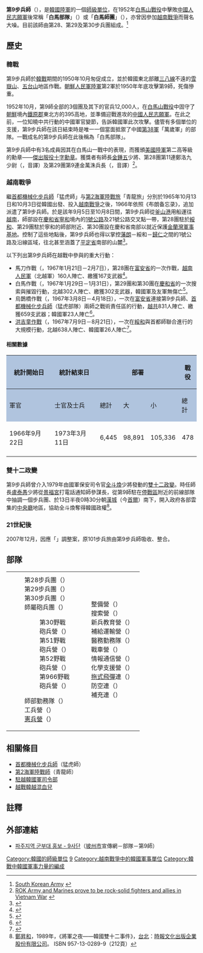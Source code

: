 {{Infobox military unit
|unit_name= 第9步兵師<br>{{lang|ko|제9보병사단}} 
|image=[[File:9th_Infantry_Division_(South_Korea).png|File:9th_Infantry_Division_(South_Korea).png]]
|caption=
|dates= 1950年10月25日至今
|country= {{flagicon|ROK}} [[韓國|韓國]]
|allegiance=
|軍種= [[File:Flag_of_the_Army_of_the_Republic_of_Korea.svg|24px]] [[韓國陸軍|韓國陸軍]]
|type= [[步兵|步兵]]
|role= 
|size= [[師_(軍隊)|師]]
|command_structure=[[大韓民國第三野戰軍|第三野戰軍]]{{Link-en|大韓民國第1軍|I Corps (South Korea)|第1軍}}
|garrison=[[京畿道|京畿道]][[高陽市|高陽市]]
|garrison_label=
|equipment=
|equipment_label=
|nickname= 白馬（{{lang|ko|백마}}）
|patron=
|motto=
|colors=
|colors_label=
|march=
|mascot=
|battles= '''[[韓戰|韓戰]]'''
*[[白馬山戰役|白馬山戰役]]
'''[[越南戰爭|越南戰爭]]'''
|anniversaries=
|decorations=
|battle_honours=
<!-- Commanders -->
|current_commander=
|current_commander_label=
|ceremonial_chief=
|ceremonial_chief_label=
|colonel_of_the_regiment=
|colonel_of_the_regiment_label=
|notable_commanders=[[金鍾五|金鍾五]]（少將）<br>[[盧泰愚|盧泰愚]]（少將）
<!-- Insignia -->
|identification_symbol=
|identification_symbol_label=
|identification_symbol_2=
|identification_symbol_2_label=
}}
'''第9步兵師'''（{{Kor|諺='''제9보병사단'''|漢=|附=無義文字}}），是[[韓國陸軍|韓國陸軍]]的一個[[師_(軍隊)|師級單位]]，在1952年[[白馬山戰役|白馬山戰役]]中擊敗[[中國人民志願軍|中國人民志願軍]]後常稱「'''白馬部隊'''」（{{lang|ko|백마부대}}）或「'''白馬師團'''」（{{lang|ko|백마사단}}），亦曾因參加[[越南戰爭|越南戰爭]]而聲名大噪。目前該師由第28、第29及第30步兵團組成。<ref>[http://www.korean-war.com/sokorea.html South Korean Army] {{webarchive|url=https://web.archive.org/web/20101125083335/http://korean-war.com/sokorea.html |date=2010-11-25 }}</ref>

==歷史==
===韓戰===
第9步兵師於[[韓戰|韓戰]]期間的1950年10月匆促成立，並於韓國東北部離[[三八線|三八線]]不遠的[[雪嶽山|雪嶽山]]、[[五台山_(韓國)|五台山]]地區作戰。[[朝鮮人民軍陸軍|朝鮮人民軍陸軍]]第2軍於1950年年底攻擊第9師，死傷慘重。

1952年10月，第9師全部的3個團及其下的官兵12,000人，在[[白馬山戰役|白馬山戰役]]中固守了[[朝鮮|朝鮮]]境內[[鐵原郡_(北)|鐵原郡]]東北方的395高地，並準備迎戰進攻的[[中國人民志願軍|中國人民志願軍]]。在此之前，一位知曉中共行動的中國軍官變節，告訴韓國軍此次攻擊。儘管有多個單位的支援，第9步兵師在該日結束時是唯一一個當面抵禦了中國[[中國人民解放軍第38軍|第38軍]]「萬歲軍」的部隊。一戰成名的第9步兵師在此後稱為「白馬部隊」。

第9步兵師中有3名成員因其在白馬山一戰中的表現，而獲頒[[美國陸軍|美國陸軍]]第二高等級的勳章——[[傑出服役十字勳章_(美國)|傑出服役十字勳章]]。獲獎者有師長[[金鍾五|金鍾五]]少將、第28團第11連鄭洛九少尉（{{lang|ko|정낙구}}，音譯）及第29團第9連金萬洙兵長（{{lang|ko|김만수}}，音譯）<ref>[http://www.talkingproud.us/International061406WhiteHorse.html ROK Army and Marines prove to be rock-solid fighters and allies in Vietnam War] {{webarchive|url=https://web.archive.org/web/20070928000000/http://www.talkingproud.us/International061406WhiteHorse.html |date=2007-09-28 }}</ref>。

===越南戰爭===
{{main|韓國出兵越南}}

繼[[大韩民国首都机械化步兵师|首都機械化步兵師]]「猛虎師」与[[大韓民國第2海軍陸戰師|第2海軍陸戰旅]]「青龍旅」分別於1965年10月13日和10月3日從韓國出發、投入[[越南戰爭|越南戰爭]]之後，1966年依照《布朗备忘录》，追加派遣了第9步兵師。於是該年9月5日至10月8日間，第9步兵師從[[釜山|釜山港]]用船運往[[越南|越南]]，師部設在[[慶和省|慶和省]][[寧和|寧和]]境內的[[越南1A公路|1號公路]]及21號公路交叉點一帶，第28團駐於[[綏和市|綏和]]、第29團駐於寧和的師部附近、第30團設在慶和省南部以就近保護[[金蘭灣軍事基地|金蘭灣軍事基地]]。控制了這些地點後，第9步兵師也得以掌控[[藩朗-塔占市|藩朗]]－綏和－[[歸仁市|歸仁]]之間的1號公路及沿線區域，往北甚至涵蓋了[[平定省|平定省]]南部的山麓<ref>{{cite book 
|last=Larsen
|first=Stanley
|title=Allied Participation in Vietnam
|publisher=Department of the Army
|year=1985
|isbn=978-1-4102-2501-6
|page= 131}}</ref>。

以下列出第9步兵師在越戰中參與的重大行動：
* 馬刀作戰（{{lang|ko|마도의 작전}}，1967年1月21日－2月7日），第28團在[[富安省|富安省]]的一次作戰，[[越南人民軍|越南人民軍]]（北越軍）160人陣亡、繳獲167支武器<ref>{{Cite web |url=http://www.vietnam.ttu.edu/star/images/215/2150610038.pdf |title=存档副本 |access-date=2013-06-14 |archive-url=https://web.archive.org/web/20050223190310/http://www.vietnam.ttu.edu/star/images/215/2150610038.pdf |archive-date=2005-02-23 |dead-url=yes }}</ref>。
* 白馬作戰（{{lang|ko|백마의 작전}}，1967年1月29日－1月31日），第29團和第30團在[[慶和省|慶和省]]的一次搜索與摧毀行動，北越302人陣亡、繳獲302支武器，韓國軍及友軍無傷亡<ref>{{Cite web |url=http://www.vietnam.ttu.edu/star/images/107/1070203004.pdf |title=存档副本 |access-date=2013-06-14 |archive-url=https://web.archive.org/web/20050223190733/http://www.vietnam.ttu.edu/star/images/107/1070203004.pdf |archive-date=2005-02-23 |dead-url=yes }}</ref>。
* 烏鵲橋作戰（{{lang|ko|오작교 작전}}，1967年3月8日－4月18日），一次在[[富安省|富安省]]連接第9步兵師、[[首都機械化步兵師|首都機械化步兵師]]（猛虎部隊）兩師之戰術責任區的行動，[[越南南方民族解放陣線|越共]]831人陣亡、繳獲659支武器；韓國軍23人陣亡<ref>{{cite web |url=http://calldp.leavenworth.army.mil/eng_mr/txts/VOL48/00000001/art6.pdf |title=存档副本 |accessdate=2010-07-31  |deadurl=yes |archiveurl=https://web.archive.org/web/20110722182230/http://calldp.leavenworth.army.mil/eng_mr/txts/VOL48/00000001/art6.pdf |archivedate=2011-07-22 }}</ref>。
* [[洪吉童作戰|洪吉童作戰]]（{{lang|ko|홍길동 작전}}，1967年7月9日－8月21日），一次在[[綏和市|綏和]]與首都師聯合進行的大規模行動，北越638人陣亡、韓國軍26人陣亡<ref>{{Cite web |url=http://www.vietnam.ttu.edu/star/images/107/1070204003.pdf |title=存档副本 |access-date=2013-06-14 |archive-url=https://web.archive.org/web/20171017043448/https://www.vietnam.ttu.edu/star/images/107/1070204003.pdf |archive-date=2017-10-17 |dead-url=yes }}</ref>。

====相關數據====
{| class="wikitable" align="center"
!rowspan="2" style="background:#B0C4DE"| 統計開始日
!rowspan="2" style="background:#B0C4DE"| 統計結束日
!colspan="3" style="background:#B0C4DE"| 部署
!colspan="3" style="background:#B0C4DE"| 戰役
!colspan="3" style="background:#B0C4DE"| 陣亡
!colspan="3" style="background:#B0C4DE"| 負傷
|-
! style="background:#B0C4DE"| 軍官
! style="background:#B0C4DE"| 士官及士兵
! style="background:#B0C4DE"| 總計
! style="background:#B0C4DE"| 大
! style="background:#B0C4DE"| 小
! style="background:#B0C4DE"| 總計
! style="background:#B0C4DE"| 軍官
! style="background:#B0C4DE"| 士官及士兵
! style="background:#B0C4DE"| 總計
! style="background:#B0C4DE"| 軍官
! style="background:#B0C4DE"| 士官及士兵
! style="background:#B0C4DE"| 總計
|-
|1966年9月22日
|1973年3月11日
|align="right" | 6,445
|align="right" | 98,891
|align="right" | 105,336
|align="right" | 478
|align="right" | 211,236
|align="right" | 211,714
|align="right" | 78
|align="right" | 1,250
|align="right" | 1,328
|align="right" | 160
|align="right" | 2,250
|align="right" | 2,410
|-
|}

===雙十二政變===
第9步兵師曾介入1979年由國軍保安司令官[[全斗煥|全斗煥]]少將發動的[[雙十二政變|雙十二政變]]。時任師長[[盧泰愚|盧泰愚]]少將從[[景福宮_(韓國)|景福宮]]打電話通知師參謀長，從第9師駐在[[朝韓非軍事區|停戰區]]附近的前線部隊中抽調一個步兵團、於13日半夜0時30分朝[[漢城|漢城]]（今[[首爾|首爾]]）南下，開入政府各部雲集的[[大韓民國政府中央廳舍|中央廳]]地區，協助全斗煥奪得韓國政權<ref>[[鄭昇和|鄭昇和]]，1989年，《將軍之夜——韓國雙十二事件》，[[台北|台北]]：[[時報文化出版企業股份有限公司|時報文化出版企業股份有限公司]]。 ISBN 957-13-0289-9（212頁）</ref>。

===21世紀後===
2007年12月，因應「{{link-ko|國防改革2020|국방개혁 2020}}」調整案，原101步兵旅由第9步兵師吸收、整合。

==部隊==
{| border="0" cellpadding="0" width="70%"
|----- valign="top"
| width="50%" | || width="50%" | 
|-----
| valign="top" |
:第28步兵團（{{lang|ko|28 보병연대}}）
:第29步兵團（{{lang|ko|29 보병연대}}）
:第30步兵團（{{lang|ko|30 보병연대}}）
:師屬砲兵團（{{lang|ko|사단포병연대}}）
::第30野戰砲兵營（{{lang|ko|30야전포병대대}}）
::第51野戰砲兵營（{{lang|ko|51야전포병대대}}）
::第52野戰砲兵營（{{lang|ko|52야전포병대대}}）
::第966野戰砲兵營（{{lang|ko|966야전포병대대}}）
:師部勤務隊（{{lang|ko|본부근무대}}）
:工兵營（{{lang|ko|공병대대}}）
:[[大韓民國憲兵|憲兵營]]（{{lang|ko|헌병대대}}）
| valign="top" |
:整備營（{{lang|ko|정비대대}}）
:搜索營（{{lang|ko|수색대대}}）
:新兵教育營（{{lang|ko|신병교육대대}}）
:補給運輸營（{{lang|ko|보급수송대대}}）
:醫務勤務隊（{{lang|ko|의무근무대}}）
:戰車營（{{lang|ko|전차대대}}）
:情報通信營（{{lang|ko|정보통신대대}}）
:化學支援營（{{lang|ko|화학지원대대}}）
:[[BGM-71拖式飛彈|拖式飛彈]]連（{{lang|ko|토우중대}}）
:防空連（{{lang|ko|방공중대}}）
:補充連（{{lang|ko|보충중대}}）
|}

==相關條目==
*[[首都機械化步兵師|首都機械化步兵師]]（猛虎師）
*[[大韓民國第2海軍陸戰師|第2海軍陸戰師]]（青龍師）
*[[駐越韓國軍司令部|駐越韓國軍司令部]]
*[[越戰韓越混血兒|越戰韓越混血兒]]

==註釋==
{{portal box|大韓民國|軍事}}
{{Commonscat|9th Infantry Division (Republic of Korea)}}
{{reflist}}

{{DEFAULTSORT:9th Infantry Division (Republic Of Korea)}}

==外部連結==
* {{ko}}[https://web.archive.org/web/20150326021045/http://branch.paju.go.kr/open_content/B000003900/B000003900_02/B000003900_021/branch/B000003900_021.cms 파주지역 군부대 홍보 - 9사단 ]（[[坡州市|坡州市]]宣傳網－部隊－第9師）
{{大韓民國陸軍}}
{{韓國海外派兵}}
[[Category:韓國的師級單位|Category:韓國的師級單位]]
[[Category:韓國陸軍的編制|9]]
[[Category:越南戰爭中的韓國軍事單位|Category:越南戰爭中的韓國軍事單位]]
[[Category:韓戰中韓國軍事力量的編成|Category:韓戰中韓國軍事力量的編成]]